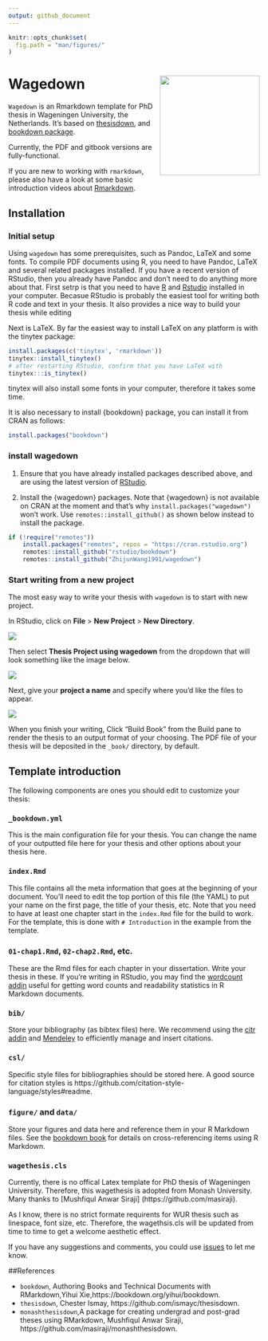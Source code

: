 ```yaml
---
output: github_document
---
```


<!-- README.md is generated from README.Rmd via `devtools::build_readme()`. Please edit README.Rmd -->

```r
knitr::opts_chunk$set(
  fig.path = "man/figures/"
)
```
# Wagedown <img src="man/figures/wagedown_hex.png" align="right" width=200 />

`Wagedown` is an Rmarkdown template for PhD thesis in Wageningen University, the Netherlands. It's based on [thesisdown](http://thesisdown.rbind.io/), and [bookdown package](https://bookdown.org/yihui/bookdown/). 

Currently, the PDF and gitbook versions are fully-functional.

If you are new to working with `rmarkdown`, please also have a look at some basic introduction videos about [Rmarkdown](https://rmarkdown.rstudio.com/lesson-1.html).

## Installation

### Initial setup

Using `wagedown` has some prerequisites, such as Pandoc, LaTeX and some fonts. To compile PDF documents using R, you need to have Pandoc, LaTeX and several related packages installed. If you have a recent version of RStudio, then you already have Pandoc and don't need to do anything more about that.
First setrp is that you need to have [R](https://www.r-project.org/) and [Rstudio](https://www.rstudio.com/products/rstudio/download/) installed in your computer. Becasue RStudio is probably the easiest tool for writing both R code and text in your thesis. It also provides a nice way to build your thesis while editing

Next is LaTeX. By far the easiest way to install LaTeX on any platform is with the tinytex package:

```r
install.packages(c('tinytex', 'rmarkdown'))
tinytex::install_tinytex()
# after restarting RStudio, confirm that you have LaTeX with
tinytex:::is_tinytex()
```

tinytex will also install some fonts in your computer, therefore it takes some time.

It is also necessary to install {bookdown} package, you can install it from CRAN as follows:

```r
install.packages("bookdown")
```

### install wagedown

1. Ensure that you have already installed packages described above, and are using the latest version of [RStudio](https://www.rstudio.com/products/rstudio/download/).


2. Install the {wagedown} packages. Note that {wagedown} is not available on CRAN at the moment and that's why `install.packages("wagedown")` won't work. Use `remotes::install_github()` as shown below instead to install the package.

```r
if (!require("remotes")) 
    install.packages("remotes", repos = "https://cran.rstudio.org")
    remotes::install_github("rstudio/bookdown")
    remotes::install_github("ZhijunWang1991/wagedown")
```


### Start writing from a new project

The most easy way to write your thesis with `wagedown` is to start with new project.

In RStudio, click on **File** > **New Project** > **New Directory**.

![](man/figures/thesis_proj.png)

Then select **Thesis Project using wagedown** from the dropdown that will look something like the image below.

![](man/figures/thesis_with_wagedown.png)

Next, give your **project a name** and specify where you'd like the files to appear.

![](man/figures/thesis_proj_name.png)

When you finish your writing, Click “Build Book” from the Build pane to render the thesis to an output format of your choosing. The PDF file of your thesis will be deposited in the `_book/` directory, by default.

## Template introduction

The following components are ones you should edit to customize your thesis:

### `_bookdown.yml`

This is the main configuration file for your thesis. You can change the name of your outputted file here for your thesis and other options about your thesis here.

### `index.Rmd`

This file contains all the meta information that goes at the beginning of your
document. You'll need to edit the top portion of this file (the YAML) to put your name on the first page, the title of your thesis, etc. Note that you need to have at least one chapter start in the `index.Rmd` file for the build to work. For the template, this is done with `# Introduction` in the example from the template.

### `01-chap1.Rmd`, `02-chap2.Rmd`, etc.

These are the Rmd files for each chapter in your dissertation. Write your thesis in these. If you're writing in RStudio, you may find the [wordcount addin](https://github.com/benmarwick/wordcountaddin) useful for getting word counts and readability statistics in R Markdown documents.

### `bib/`

Store your bibliography (as bibtex files) here. We recommend using the [citr addin](https://github.com/crsh/citr) and [Mendeley](https://www.mendeley.com/) to efficiently manage and insert citations.

### `csl/`

Specific style files for bibliographies should be stored here. A good source for
citation styles is https://github.com/citation-style-language/styles#readme.

### `figure/` and `data/`

Store your figures and data here and reference them in your R Markdown files. See the [bookdown book](https://bookdown.org/yihui/bookdown/) for details on cross-referencing items using R Markdown.

### `wagethesis.cls`
Currently, there is no offical Latex template for PhD thesis of Wageningen University. Therefore, this wagethesis is adopted from Monash University. Many thanks to [Mushfiqul Anwar Siraji] (https://github.com/masiraji).

As I know, there is no strict formate requirents for WUR thesis such as linespace, font size, etc. Therefore, the wagethsis.cls will be updated from time to time to get a welcome aesthetic effect.

If you have any suggestions and comments, you could use [issues](https://github.com/ZhijunWang1991/wagedown/issues) to let me know.

##References

- `bookdown`, Authoring Books and Technical Documents with RMarkdown,Yihui Xie,https://bookdown.org/yihui/bookdown.
- `thesisdown`, Chester Ismay, https://github.com/ismayc/thesisdown.
- `monashthesisdown`,A package for creating undergrad and post-grad theses using RMarkdown, Mushfiqul Anwar Siraji, https://github.com/masiraji/monashthesisdown.
